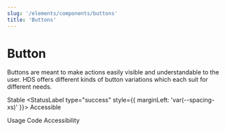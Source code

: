 ```yaml
---
slug: '/elements/components/buttons'
title: 'Buttons'
---
```





# Button

Buttons are meant to make actions easily visible and understandable to the user. HDS offers different kinds of button variations which each suit for different needs.

<StatusLabel type="info">Stable</StatusLabel>
<StatusLabel type="success" style={{ marginLeft: 'var(--spacing-xs)' }}>
  Accessible
</StatusLabel>

<Tabs>
  <Tabs.TabList className="pageTabsList">
    <Tabs.Tab>Usage</Tabs.Tab>
    <Tabs.Tab>Code</Tabs.Tab>
    <Tabs.Tab>Accessibility</Tabs.Tab>
  </Tabs.TabList>
  <Tabs.TabPanel>
    <Usage />
  </Tabs.TabPanel>
  <Tabs.TabPanel>
    <Code />
  </Tabs.TabPanel>
  <Tabs.TabPanel>
    <Accessibility />
  </Tabs.TabPanel>
</Tabs>
